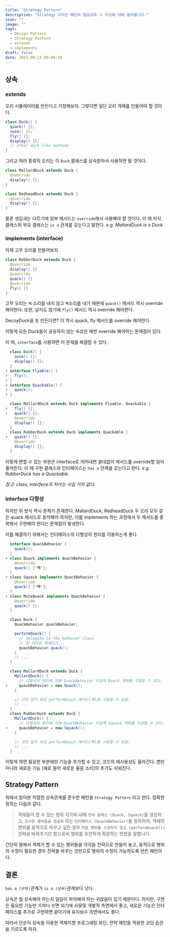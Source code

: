 ```yaml
---
title: "Strategy Pattern"
description: "Strategy 디자인 패턴의 필요성과 그 구조에 대해 알아봅니다."
icon: ""
image: ""
tags:
  - Design Pattern
  - Strategy Pattern
  - extends
  - implements
draft: false
date: 2023-09-11 09:09:28
---
```


## 상속

### extends

오리 시뮬레이터를 만든다고 가정해보자.
그렇다면 일단 오리 객체를 만들어야 할 것이다.

```java:Duck.java {5}
class Duck() {
  quack() {};
  swim() {};
  fly() {};
  display() {};
  // other duck-like methods
}
```

그리고 여러 종류의 오리는 이 `Duck` 클래스를 상속받아서 사용하면 될 것이다.

```java:Ducks.java {2-3, 7-8}
class MallardDuck extends Duck {
  @override
  display() {};
}

class RedheadDuck extends Duck {
  @override
  display() {};
}
```

물론 생김새는 다르기에 일부 메서드는 `override`해서 사용해야 할 것이다.
이 때 자식 클래스와 부모 클래스는 `is a` 관계를 갖는다고 말한다.
_e.g. MallardDuck is a Duck_

### implements (interface)

이제 고무 오리를 만들어보자.

```java:Ducks.java {4-7}
class RubberDuck extends Duck {
  @override
  display() {}
  @override
  quack() {}
  @override
  fly() {}
}
```

고무 오리는 `꽥` 소리를 내지 않고 `삑`소리를 내기 때문에 `quack()` 메서드 역시 override 해야한다.
또한, 날지도 않기에 `fly()` 메서드 역시 override 해야한다.

DecoyDuck을 또 만든다면?
이 역시 quack, fly 메서드를 override 해야한다.

이렇게 모든 Duck들이 공유하지 않는 속성은 매번 override 해야하는 문제점이 있다.

이 때, `interface`를 사용하면 이 문제를 해결할 수 있다.

```diff-java:DucksWithInterfece.java {12, 18}
  class Duck() {
    swim() {};
    display() {};
  }
+ interface Flyable() {
+   fly();
+ }
+ interface Quackable() {
+   quack();
+ }

  class MallardDuck extends Duck implements Flyable, Quackable {
+   fly() {};
+   quack() {};
    @override
    display() {};
  }
  class RubberDuck extends Duck implements Quackable {
+   quack() {};
    @override
    display() {};
  }
```

이렇게 변할 수 있는 부분은 interface로 띄어내면 쓸데없이 메서드를 override할 일이 줄어든다.
이 때 구현 클래스와 인터페이스는 `has a` 관계를 갖는다고 한다.
_e.g. RubberDuck has a Quackable_

_참고:_
_class, interfece의 차이는 사실 거의 없다._

### interface 다형성

하지만 위 방식 역시 문제가 존재한다.
MallardDuck, RedheadDuck 두 오리 모두 같은 quack 메서드로 동작해야 하지만,
이를 implements 하는 과정에서 두 메서드를 중복해서 구현해야 한다는 문제점이 발생한다.

이를 해결하기 위해서는 인터페이스의 다형성의 원리를 이용하는게 좋다.

```diff-java:DucksWithPolymorphism.java {18, 20-24}
  interface QuackBehavior {
    quack();
  }
+ class Quack implements QuackBehavior {
    @override
    quack() {'꽥'};
  }
+ class Squack implements QuackBehavior {
    @override
    quack() {'삑'};
  }
+ class MuteQuack implements QuackBehavior {
    @override
    quack() {};
  }

  class Duck {
    QuackBehavior quackBehavior;

    performQuack() {
      // delegate to the behavior class
      // 한 마디로 짬때리기...
      quackBehavior.quack();
    }
    // ...
  }

  class MallardDuck extends Duck {
    MallardDuck() {
      // 다형성의 원리에 의해 QuackBehavior 타입에 Quack 객체를 지정할 수 있다.
+     quackBehavior = new Quack();
    }

    // 구현 없이 바로 performQuack 메서드(꽥)를 사용할 수 있음.
    // ...
  }
  class RubberDuck extends Duck {
    MallardDuck() {
      // 다형성의 원리에 의해 QuackBehavior 타입에 Squack 객체를 지정할 수 있다.
+     quackBehavior = new Squack();
    }

    // 구현 없이 바로 performQuack 메서드(삑)를 사용할 수 있음.
    // ...
  }
```

이렇게 하면 필요한 부분에만 기능을 추가할 수 있고, 코드의 재사용성도 올라간다.
뿐만 아니라 새로운 기능 (예로 들어 새로운 울음 소리)의 추가도 쉬워진다.

## Strategy Pattern

위에서 알아본 적절한 상속관계를 준수한 패턴을 `Strategy Pattern` 라고 한다.
정확한 정의는 다음과 같다.

> 객체들이 할 수 있는 행위 각각에 대해 `전략 클래스 (Quack, Squack)`를 생성하고,
> `유사한 행위들을 캡슐화` 하는 `인터페이스 (QuackBehavior)`를 정의하여,
> 객체의 행위를 동적으로 바꾸고 싶은 경우 `직접 행위를 수정하지 않고 (performQuack())`
> 전략을 바꿔주기만 함으로써 행위를 유연하게 확장하는 방법을 말합니다.

간단히 말해서 객체가 할 수 있는 행위들을 각각을 전략으로 만들어 놓고, 동적으로 행위의 수정이 필요한 경우 전략을 바꾸는 것만으로 행위의 수정이 가능하도록 만든 패턴이다.

## 결론

`has a (구현)`관계가 `is a (상속)`관계보다 낫다.

상속은 뭘 상속해야 하는지 일일이 파악해야 하는 귀찮음이 있기 때문이다.
하지만, 구현은 필요한 기능만 가져다 쓰면 되기에 사용및 개발적 측면에서 좋고,
새로운 기능은 인터페이스를 추가로 구현하면 끝이기에 유지보수 측면에서도 좋다.

따라서 단순히 상속을 이용한 객체지향 프로그래밍 보단,
전략 패턴을 적용한 코딩 습관을 기르도록 하자.
